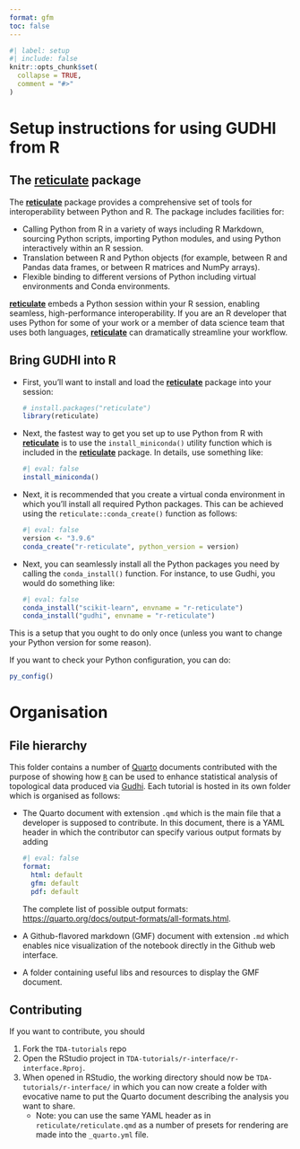 ```yaml
---
format: gfm
toc: false
---
```


<!-- README.md is generated from README.qmd. Please edit that file -->

```r
#| label: setup
#| include: false
knitr::opts_chunk$set(
  collapse = TRUE,
  comment = "#>"
)
```

# Setup instructions for using GUDHI from R

<!-- badges: start -->

<!-- badges: end -->

## The [**reticulate**](https://rstudio.github.io/reticulate/) package

The [**reticulate**](https://rstudio.github.io/reticulate/) package
provides a comprehensive set of tools for interoperability between
Python and R. The package includes facilities for:

-   Calling Python from R in a variety of ways including R Markdown,
    sourcing Python scripts, importing Python modules, and using Python
    interactively within an R session.
-   Translation between R and Python objects (for example, between R and
    Pandas data frames, or between R matrices and NumPy arrays).
-   Flexible binding to different versions of Python including virtual
    environments and Conda environments.

[**reticulate**](https://rstudio.github.io/reticulate/) embeds a Python
session within your R session, enabling seamless, high-performance
interoperability. If you are an R developer that uses Python for some of
your work or a member of data science team that uses both languages,
[**reticulate**](https://rstudio.github.io/reticulate/) can dramatically
streamline your workflow.

## Bring GUDHI into R

-   First, you'll want to install and load the
    [**reticulate**](https://rstudio.github.io/reticulate/) package into
    your session:

    ```r
    # install.packages("reticulate")
    library(reticulate)
    ```

-   Next, the fastest way to get you set up to use Python from R with
    [**reticulate**](https://rstudio.github.io/reticulate/) is to use
    the `install_miniconda()` utility function which is included in the
    [**reticulate**](https://rstudio.github.io/reticulate/) package. In
    details, use something like:

    ```r
    #| eval: false
    install_miniconda()
    ```

-   Next, it is recommended that you create a virtual conda environment
    in which you'll install all required Python packages. This can be
    achieved using the `reticulate::conda_create()` function as follows:

    ```r
    #| eval: false
    version <- "3.9.6"
    conda_create("r-reticulate", python_version = version)
    ```

-   Next, you can seamlessly install all the Python packages you need by
    calling the `conda_install()` function. For instance, to use Gudhi,
    you would do something like:

    ```r
    #| eval: false
    conda_install("scikit-learn", envname = "r-reticulate")
    conda_install("gudhi", envname = "r-reticulate")
    ```

This is a setup that you ought to do only once (unless you want to
change your Python version for some reason).

If you want to check your Python configuration, you can do:

```r
py_config()
```

# Organisation

## File hierarchy

This folder contains a number of [Quarto](https://quarto.org) documents
contributed with the purpose of showing how
[`R`](https://www.r-project.org) can be used to enhance statistical
analysis of topological data produced via
[Gudhi](https://gudhi.inria.fr). Each tutorial is hosted in its own
folder which is organised as follows:

-   The Quarto document with extension `.qmd` which is the main file
    that a developer is supposed to contribute. In this document, there
    is a YAML header in which the contributor can specify various output
    formats by adding

    ``` yaml
    #| eval: false
    format:
      html: default
      gfm: default
      pdf: default
    ```

    The complete list of possible output formats:
    <https://quarto.org/docs/output-formats/all-formats.html>.

-   A Github-flavored markdown (GMF) document with extension `.md` which
    enables nice visualization of the notebook directly in the Github
    web interface.

-   A folder containing useful libs and resources to display the GMF
    document.

## Contributing

If you want to contribute, you should

1.  Fork the `TDA-tutorials` repo
2.  Open the RStudio project in
    `TDA-tutorials/r-interface/r-interface.Rproj`.
3.  When opened in RStudio, the working directory should now be
    `TDA-tutorials/r-interface/` in which you can now create a folder
    with evocative name to put the Quarto document describing the
    analysis you want to share.
    -   Note: you can use the same YAML header as in
        `reticulate/reticulate.qmd` as a number of presets for rendering
        are made into the `_quarto.yml` file.
